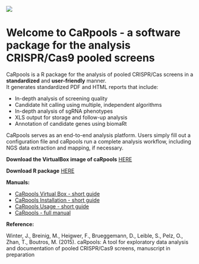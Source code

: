 ![](https://cdn.rawgit.com/boutroslab/caRpools/master/data/CaRpools.png)

Welcome to CaRpools - a software package for the analysis CRISPR/Cas9 pooled screens
==============

CaRpools is a R package for the analysis of pooled CRISPR/Cas screens in a **standardized** and **user-friendly** manner.  
It generates standardized PDF and HTML reports that include:

* In-depth analysis of screening quality
* Candidate hit calling using multiple, independent algorithms
* In-depth analysis of sgRNA phenotypes
* XLS output for  storage and follow-up analysis
* Annotation of candidate genes using biomaRt

CaRpools serves as an end-to-end analysis platform. Users simply fill out a configuration file and caRpools run a complete analysis workflow, including NGS data extraction and mapping, if necessary.

**Download the VirtualBox image of caRpools** [HERE](https://github.com/boutroslab/caRpools/blob/master/docs/CaRpools-SHORTGUIDE-VirtualBox.Rmd)

**Download R package** [HERE](https://github.com/boutroslab/caRpools/blob/master/package)

**Manuals:**

* [CaRpools Virtual Box - short guide](https://github.com/boutroslab/caRpools/blob/master/docs/CaRpools-SHORTGUIDE-VirtualBox.Rmd)
* [CaRpools Installation - short guide](https://github.com/boutroslab/caRpools/blob/master/docs/CaRpools-INSTALLATION.Rmd)
* [CaRpools Usage - short guide](https://github.com/boutroslab/caRpools/blob/master/docs/CaRpools-SHORTGUIDE-Usage.Rmd)
* [CaRpools - full manual](https://github.com/boutroslab/caRpools/blob/master/docs/CaRpools-MANUAL.Rmd)

**Reference:**

Winter, J., Breinig, M., Heigwer, F., Brueggemann, D., Leible, S., Pelz, O., Zhan, T., Boutros, M. (2015). caRpools: A tool for exploratory data analysis and documentation of pooled CRISPR/Cas9 screens, manuscript in preparation

